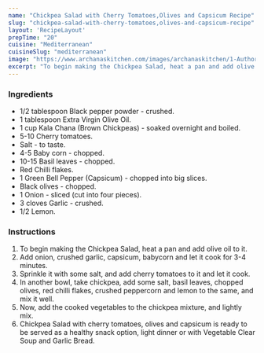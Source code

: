 ---
name: "Chickpea Salad with Cherry Tomatoes,Olives and Capsicum Recipe"
slug: "chickpea-salad-with-cherry-tomatoes,olives-and-capsicum-recipe"
layout: 'RecipeLayout'
prepTime: "20"
cuisine: "Mediterranean"
cuisineSlug: "mediterranean"
image: "https://www.archanaskitchen.com/images/archanaskitchen/1-Author/Pooja_Thakur/Chickpea_salad_with_cherry_tomatoesolives_and_capsicum.jpg"
excerpt: "To begin making the Chickpea Salad, heat a pan and add olive oil to it"
---

### Ingredients

- 1/2 tablespoon Black pepper powder - crushed.
- 1 tablespoon Extra Virgin Olive Oil.
- 1 cup Kala Chana (Brown Chickpeas) - soaked overnight and  boiled.
- 5-10 Cherry tomatoes.
- Salt - to taste.
- 4-5 Baby corn - chopped.
- 10-15 Basil leaves - chopped.
- Red Chilli flakes.
- 1 Green Bell Pepper (Capsicum) - chopped into big slices.
- Black olives - chopped.
- 1 Onion - sliced (cut into four pieces).
- 3 cloves Garlic - crushed.
- 1/2 Lemon.

### Instructions

1. To begin making the Chickpea Salad, heat a pan and add olive oil to it.
1. Add onion, crushed garlic, capsicum, babycorn and let it cook for 3-4 minutes.
1. Sprinkle it with some salt, and add cherry tomatoes to it and let it cook.
1. In another bowl, take chickpea, add some salt, basil leaves, chopped olives, red chilli flakes, crushed peppercorn and lemon to the same, and mix it well.
1. Now, add the cooked vegetables to the chickpea mixture, and lightly mix.
1. Chickpea Salad with cherry tomatoes, olives and capsicum is ready to be served as a healthy snack option, light dinner or with Vegetable Clear Soup  and Garlic Bread.
